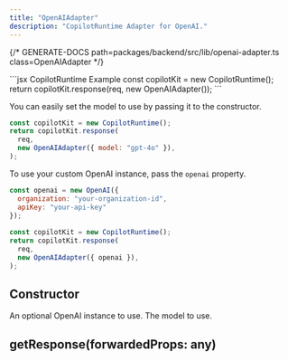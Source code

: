 ```yaml
---
title: "OpenAIAdapter"
description: "CopilotRuntime Adapter for OpenAI."
---
```


{/* GENERATE-DOCS path=packages/backend/src/lib/openai-adapter.ts class=OpenAIAdapter */}
 
<RequestExample>
```jsx CopilotRuntime Example
const copilotKit = new CopilotRuntime();
return copilotKit.response(req, new OpenAIAdapter());
```
</RequestExample>
 
You can easily set the model to use by passing it to the constructor.
```jsx
const copilotKit = new CopilotRuntime();
return copilotKit.response(
  req,
  new OpenAIAdapter({ model: "gpt-4o" }),
);
```
 
To use your custom OpenAI instance, pass the `openai` property.
```jsx
const openai = new OpenAI({
  organization: "your-organization-id",
  apiKey: "your-api-key"
});
 
const copilotKit = new CopilotRuntime();
return copilotKit.response(
  req,
  new OpenAIAdapter({ openai }),
);
```

## Constructor

<ResponseField name="openai" type="OpenAI" >
An optional OpenAI instance to use.
</ResponseField>

<ResponseField name="model" type="string" >
The model to use.
</ResponseField>

## getResponse(forwardedProps: any)



<ResponseField name="forwardedProps" type="any" required>

</ResponseField>

